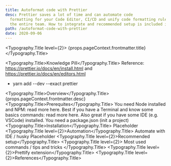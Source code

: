 ```yaml
---
title: Autoformat code with Prettier
desc: Prettier saves a lot of time and can automate code
  formatting for your Code Editor, CI/CD and unify code formatting rules of
  the entire team. How to integrate and recommended setup is included in this resource.
path: /autoformat-code-with-prettier
date: 2020-09-06
---
```



<Typography.Title level={2}>
  {props.pageContext.frontmatter.title}
</Typography.Title>

<Typography.Title>Knowledge Pill</Typography.Title>
Reference: https://prettier.io/docs/en/install.html and https://prettier.io/docs/en/editors.html

<ul>
  <li>yarn add --dev --exact prettier</li>
</ul>

<Typography.Title>Overview</Typography.Title>
<Text>{props.pageContext.frontmatter.desc}</Text>
<Typography.Title>Prerequites</Typography.Title>
You need Node installed and NPM: read more here. Best if you have a Terminal and
know some basics commands: read more here. Also great if you have some IDE (e.g.
VSCode) installed. You need a package.json (init a project)
<Typography.Title>Installation</Typography.Title>
Placeholder
<Typography.Title level={2}>Automation</Typography.Title>
Automate with IDE / husky Placeholder
<Typography.Title level={2}>Recommended setup</Typography.Title>
<Typography.Title level={2}>
  Most used commands / tips and tricks
</Typography.Title>
<Typography.Title level={2}>Prettify extension</Typography.Title>
<Typography.Title level={2}>References</Typography.Title>
